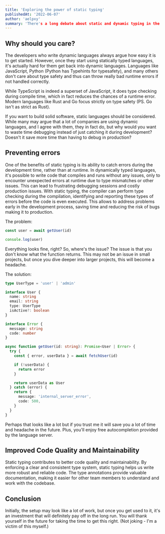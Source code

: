 ```yaml
---
title: 'Exploring the power of static typing'
publishedAt: '2022-06-07'
author: 'aelpxy'
summary: 'There's a long debate about static and dynamic typing in the world of software. But, I think static typing is superior.'
---
```


## Why should you care?

The developers who write dynamic languages always argue how easy it is to get
started. However, once they start using statically typed languages, it's
actually hard for them get back into dynamic languages. Languages like
JavaScript, Python (Python has Typehints for typesafety), and many others don't
care about type safety and thus can throw really bad runtime errors if not
handled correctly.

While TypeScript is indeed a superset of JavaScript, it does type checking
during compile time, which in fact reduces the chances of a runtime error.
Modern languages like Rust and Go focus strictly on type safety (PS. Go isn't as
strict as Rust).

If you want to build solid software, static languages should be considered.
While many may argue that a lot of companies are using dynamic languages, and I
agree with them, they in fact do, but why would you want to waste time debugging
instead of just catching it during development? Doesn't it save more time than
having to debug in production?

## Preventing errors

One of the benefits of static typing is its ability to catch errors during the
development time, rather than at runtime. In dynamically typed languages, it's
possible to write code that compiles and runs without any issues, only to
encounter unexpected errors at runtime due to type mismatches or other issues.
This can lead to frustrating debugging sessions and costly production issues.
With static typing, the compiler can perform type checking during the
compilation, identifying and reporting these types of errors before the code is
even executed. This allows to address problems early in the development process,
saving time and reducing the risk of bugs making it to production.

The problem:

```javascript
const user = await getUser(id)

console.log(user)
```

Everything looks fine, right? So, where's the issue? The issue is that you don't
know what the function returns. This may not be an issue in small projects, but
once you dive deeper into larger projects, this will become a headache.

The solution:

```typescript
type UserType = 'user' | 'admin'

interface User {
  name: string
  email: string
  type: UserType
  isActive?: boolean
}

interface Error {
  message: string
  code: number
}

async function getUser(id: string): Promise<User | Error> {
  try {
    const { error, userData } = await fetchUser(id)

    if (!userData) {
      return error
    }

    return userData as User
  } catch (error) {
    return {
      message: 'internal_server_error',
      code: 500,
    }
  }
}
```

Perhaps that looks like a lot but if you trust me it will save you a lot of time
and headache in the future. Plus, you'll enjoy free autocompletion provided by
the language server.

## Improved Code Quality and Maintainability

Static typing contributes to better code quality and maintainability. By
enforcing a clear and consistent type system, static typing helps us write more
robust and reliable code. The type annotations provide valuable documentation,
making it easier for other team members to understand and work with the
codebase.

## Conclusion

Initially, the setup may look like a lot of work, but once you get used to it,
it's an investment that will definitely pay off in the long run. You will thank
yourself in the future for taking the time to get this right. (Not joking - I'm
a victim of this myself.)
